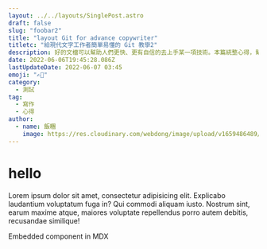 ```yaml
---
layout: ../../layouts/SinglePost.astro
draft: false
slug: "foobar2"
title: "layout Git for advance copywriter"
titletc: "給現代文字工作者簡單易懂的 Git 教學2"
description: 好的文檔可以幫助人們更快、更有自信的去上手某一項技術。本篇統整心得，幫助你理解文檔可以被拆分為 4 個種類，並且如何更好的整理、傳遞你的知識和想法。
date: 2022-06-06T19:45:28.086Z
lastUpdateDate: 2022-06-07 03:45
emoji: "✍🏼"
category:
  - 測試
tag:
  - 寫作
  - 心得
author:
  - name: 飯糰
    image: https://res.cloudinary.com/webdong/image/upload/v1659486489/global/riceball.png
---
```


# hello

Lorem ipsum dolor sit amet, consectetur adipisicing elit. Explicabo laudantium voluptatum fuga in? Qui commodi aliquam iusto. Nostrum sint, earum maxime atque, maiores voluptate repellendus porro autem debitis, recusandae similique!


<Card>Embedded component in MDX</Card>
